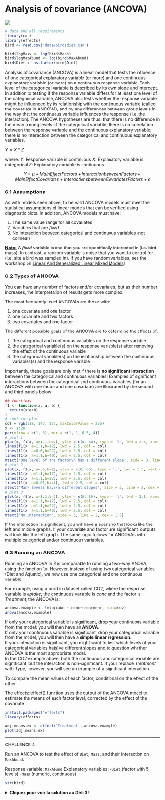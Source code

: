 # Analysis of covariance (ANCOVA)
![](images/schema_ancova.png)
```r
# data and all requirements
library(car)
library(effects)
bird <- read.csv('data/birdsdiet.csv')

bird$logMass <- log(bird$Mass)
bird$logMaxAbund <- log(bird$MaxAbund)
bird$Diet <- as.factor(bird$Diet)
```



Analysis of covariance (ANCOVA) is a linear model that tests the
influence of one categorical explanatory variable (or more) and one
continuous explanatory variable (or more) on a continuous response
variable. Each level of the categorical variable is described by its own
slope and intercept. In addition to testing if the response variable
differs for at least one level of the categorical variable, ANCOVA also
tests whether the response variable might be influenced by its
relationship with the continuous variable (called the covariate in
ANCOVA), and by any differences between group levels in the way that the
continuous variable influences the response (i.e. the interaction). The
ANCOVA hypotheses are thus: that there is no difference in the mean
among levels of the categorical variable; there is no correlation
between the response variable and the continuous explanatory variable;
there is no interaction between the categorical and continuous
explanatory variables.

$Y = X * Z$

where:
$Y$: Response variable is continuous
$X$: Explanatory variable is categorical
$Z$: Explanatory cariable is continuous

$$Y = \mu + Main Effect Factors + Interaction between Factors + Main Effect Covariates + Interactions between Covariates Factors + \epsilon$$

### 6.1 Assumptions

As with models seen above, to be valid ANCOVA models must meet the
statistical assumptions of linear models that can be verified using
diagnostic plots. In addition, ANCOVA models must have:

1.  The same value range for all covariates
2.  Variables that are *fixed*
3.  No interaction between categorical and continuous variables (not colinear)

**[Note:]{.ul}** A *fixed* variable is one that you are specifically
interested in (i.e. bird mass). In contrast, a random variable is noise
that you want to control for (i.e. site a bird was sampled in). If you
have random variables, see the workshop on [Linear And Generalized Linear Mixed
Models](https://r.qcbs.ca/workshops/r-workshop-07/)!

### 6.2 Types of ANCOVA

You can have any number of factors and/or covariates, but as their
number increases, the interpretation of results gets more complex.

The most frequently used ANCOVAs are those with:

1.  one covariate and one factor
2.  one covariate and two factors
3.  two covariates and one factor

The different possible goals of the ANCOVA are to determine the effects
of:

1.  the categorical and continuous variables on the response variable
2.  the categorical variable(s) on the response variable(s) after
    removing the effect of the continuous variable
3.  the categorical variable(s) on the relationship between the
    continuous variables(s) and the response variable

Importantly, these goals are only met if there is **no significant interaction** between the categorical and continuous variables! Examples
of significant interactions between the categorical and continuous
variables (for an ANCOVA with one factor and one covariate) are
illustrated by the second and third panels below:


```r
## functions
f1 <- function(x, a, b) {
  return(x*a+b)
}
# conf for plot
col = rgb(118, 143, 175, maxColorValue = 255)
x <- 1:20
par(mfrow = c(1, 3), mar = c(1, 1, 6.5, 4))
# plot 1
plot(x, f1(x, a=1.1,b=2), ylim = c(0, 60), type = 'l', lwd = 2.5, xaxt = "n", yaxt = "n", xlab = "", ylab = "", bty='l', col = col)
lines(f1(x, a=1.1,b=17), lwd = 2.5, col = col)
lines(f1(x, a=0.6,b=22), lwd = 2.5, col = col)
lines(f1(x, a=1.1,b=40), lwd = 2.5, col = col)
mtext('One level of the factor\n has a different slope', side = 3, line = 2, cex = 1.5)
# plot 2
plot(x, f1(x, a=.5,b=2), ylim = c(0, 60), type = 'l', lwd = 2.5, xaxt = "n", yaxt = "n", xlab = "", ylab = "", bty='l', col = col)
lines(f1(x, a=1.1,b=17), lwd = 2.5, col = col)
lines(f1(x, a=1.1,b=22), lwd = 2.5, col = col)
lines(f1(x, a=0.01,b=40), lwd = 2.5, col = col)
mtext('Many levels have\n different slopes', side = 3, line = 2, cex = 1.5)
# plot 3
plot(x, f1(x, a=1.1,b=2), ylim = c(0, 60), type = 'l', lwd = 2.5, xaxt = "n", yaxt = "n", xlab = "", ylab = "", bty='l', col = col)
lines(f1(x, a=1.1,b=17), lwd = 2.5, col = col)
lines(f1(x, a=1.1,b=22), lwd = 2.5, col = col)
lines(f1(x, a=1.1,b=40), lwd = 2.5, col = col)
mtext('No interaction', side = 3, line = 2, cex = 1.5)
```

If the interaction is significant, you will have a scenario that looks like the left and middle graphs. If your covariate and factor are significant, outputs will look like the left graph. The same logic follows for ANCOVAs with multiple categorical and/or
continuous variables.

### 6.3 Running an ANCOVA

Running an ANCOVA in R is comparable to running a two-way ANOVA, using
the function `lm`. However, instead of using two categorical variables
(Diet and Aquatic), we now use one categorical and one continuous
variable.

For example, using a build in dataset called CO2, where the response
variable is *uptake*, the continuous variable is *conc* and the factor
is *Treatment*, the ANCOVA is:

```r
ancova.example <- lm(uptake ~ conc*Treatment, data=CO2)
anova(ancova.example)
```

If only your categorical variable is significant, drop your continuous
variable from the model: you will then have an **ANOVA**.\
If only your continuous variable is significant, drop your categorical
variable from the model, you will then have a **simple linear
regression**.\
If your interaction is significant, you might want to test which levels
of your categorical variables ha(s)ve different slopes and to question
whether ANCOVA is the most appropriate model.\
In the CO2 example above, both the continuous and categorical variable
are significant, but the interaction is non-significant. If your replace
*Treatment* with *Type*, however, you will see an example of a
significant interaction.

To compare the mean values of each factor, conditional on the effect of the other

The effects::effect() function uses the output of the ANCOVA model to estimate the means of each factor level, corrected by the effect of the covariate

```r
install.packages("effects")
library(effects)
```

```r

adj.means.ex <- effect('Treatment', ancova.example)
plot(adj.means.ex)
```

------------------------------------------------------------------------

CHALLENGE 4

Run an ANCOVA to test the effect of `Diet`, `Mass`, and their
interaction on `MaxAbund`.\

Response variable: `MaxAbund`
Explanatory variables: 
-`Diet` (factor with 5 levels)
-`Mass` (numeric, continuous)

```r
str(bird)
```


<details>
  <summary>**Cliquez pour voir la solution au Défi 3!**</summary>

```r
# If you did the section on Contrasts above, you will need to reset the contrast to Treatment for ease of
# comparison using the ''options()'' function
# Otherwise, skip the first line of code below
options(contrasts=c("contr.treatment", "contr.poly"))

#solution
ancov1 <- lm(logMaxAbund ~ logMass*Diet, data=bird)
anova(ancov1)

summary(ancov1)

```

In this case, the interaction term is not significant, meaning that the
effect of *logMass* on *logMaxAbund* does not differ between Diet
groups. The interaction term can thus be dropped, and the ANCOVA model
becomes:

```r
ancov2 <- lm(logMaxAbund ~ logMass + Diet, data=bird)
```

Because the R output shows that diet is also non-significant, this term
is dropped, and the final model corresponds to:

```r
lm2 <- lm(logMaxAbund ~ logMass, data=bird)
```

The model results can also be graphically represented using a plot of
the response variable as a function of the continuous explanatory
variable with different point and line colours for the different levels
of the categorical variable.

Plot the ANCOVA intercept and slopes (model ancov1 above) using the
`abline()` and `coef()` functions.

```r
coef(ancov1)


plot(logMaxAbund~logMass, data=bird, col=Diet, pch=19, ylab=expression("log"[10]*"(Maximum Abundance)"),
     xlab=expression("log"[10]*"(Mass)"))
abline(a=coef(ancov1)[1],b=coef(ancov1)[2], col="deepskyblue1")
abline(a=sum(coef(ancov1)[1]+coef(ancov1)[3]),b=sum(coef(ancov1)[2]+coef(ancov1)[7]),col="green2", lwd=2)
abline(a=sum(coef(ancov1)[1]+coef(ancov1)[4]),b=sum(coef(ancov1)[2]+coef(ancov1)[8]),col="orange1", lwd=2)
abline(a=sum(coef(ancov1)[1]+coef(ancov1)[5]),b=sum(coef(ancov1)[2]+coef(ancov1)[9]),col="lightsteelblue1",
       lwd=2)
abline(a=sum(coef(ancov1)[1]+coef(ancov1)[6]),b=sum(coef(ancov1)[2]+coef(ancov1)[10]),col="darkcyan", lwd=2)
```

</details>
